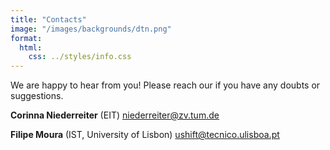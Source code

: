 ```yaml
---
title: "Contacts"
image: "/images/backgrounds/dtn.png"
format:
  html:
    css: ../styles/info.css
---
```


We are happy to hear from you! Please reach our if you have any doubts or suggestions.

**Corinna Niederreiter** (EIT) [niederreiter@zv.tum.de](mailto:niederreiter@zv.tum.de)

**Filipe Moura** (IST, University of Lisbon) [ushift@tecnico.ulisboa.pt](mailto:ushift@tecnico.ulisboa.pt)